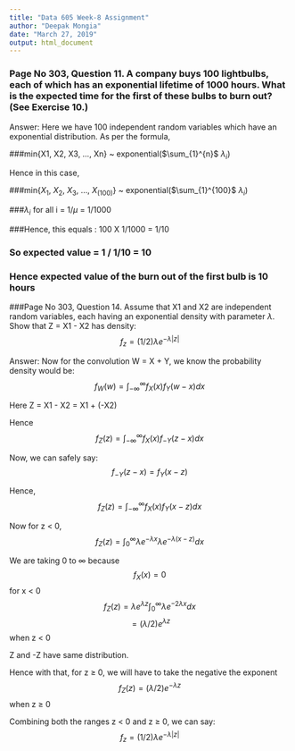 ```yaml
---
title: "Data 605 Week-8 Assignment"
author: "Deepak Mongia"
date: "March 27, 2019"
output: html_document
---
```


### Page No 303, Question 11. A company buys 100 lightbulbs, each of which has an exponential lifetime of  1000 hours. What is the expected time for the first of these bulbs to burn out? (See Exercise 10.)
Answer:
Here we have 100 independent random variables which have an exponential distribution.
As per the formula,

###min{X1, X2, X3, ..., Xn} ~ exponential($\sum_{1}^{n}$ $\lambda_i$)

Hence in this case,

###min{$X_1$, $X_2$, $X_3$, ..., $X_(100)$} ~ exponential($\sum_{1}^{100}$ $\lambda_i$)

###$\lambda_i$ for all i = 1/$\mu$ = 1/1000

###Hence, this equals : 100 X 1/1000 = 1/10

### So expected value = 1 / 1/10 = 10

### Hence expected value of the burn out of the first bulb is 10 hours


###Page No 303, Question 14. Assume that X1 and X2 are independent random variables, each having an exponential density with parameter $\lambda$. Show that Z = X1 - X2 has density: 
$$ f_z = (1/2) \lambda e^{-\lambda|z|} $$

Answer:
Now for the convolution W = X + Y, we know the probability density would be:
$$ f_W(w) = \int_{-\infty}^{\infty} f_X(x) f_Y(w-x) dx $$

Here Z = X1 - X2 = X1 + (-X2)

Hence
$$ f_Z(z) = \int_{-\infty}^{\infty} f_X(x) f_{-Y}(z-x) dx $$

Now, we can safely say: 
$$ f_{-Y}(z-x) = f_Y(x-z) $$

Hence,
$$ f_Z(z) = \int_{-\infty}^{\infty} f_X(x) f_Y(x-z) dx $$

Now for z < 0, 
$$ f_Z(z) = \int_{0}^{\infty} \lambda e^{-\lambda x} \lambda e^{-\lambda (x-z)} dx $$

We are taking 0 to $\infty$ because $$ f_X(x) = 0 $$ for x < 0
$$ f_Z(z) = \lambda e^{\lambda z} \int_{0}^{\infty} \lambda e^{-2\lambda x} dx $$
$$ = (\lambda /2) e^{\lambda z} $$ when z < 0

Z and -Z have same distribution.

Hence with that, for z $\ge$ 0, we will have to take the negative the exponent
$$ f_Z(z) = (\lambda /2) e^{-\lambda z} $$ when z $\ge$ 0

Combining both the ranges z < 0 and z $\ge$ 0,
we can say:
$$ f_z = (1/2) \lambda e^{-\lambda|z|} $$


